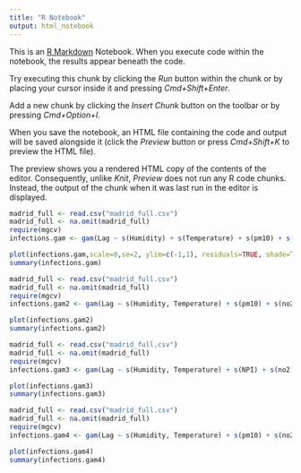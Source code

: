 ```yaml
---
title: "R Notebook"
output: html_notebook
---
```


This is an [R Markdown](http://rmarkdown.rstudio.com) Notebook. When you execute code within the notebook, the results appear beneath the code. 

Try executing this chunk by clicking the *Run* button within the chunk or by placing your cursor inside it and pressing *Cmd+Shift+Enter*. 

Add a new chunk by clicking the *Insert Chunk* button on the toolbar or by pressing *Cmd+Option+I*.

When you save the notebook, an HTML file containing the code and output will be saved alongside it (click the *Preview* button or press *Cmd+Shift+K* to preview the HTML file). 

The preview shows you a rendered HTML copy of the contents of the editor. Consequently, unlike *Knit*, *Preview* does not run any R code chunks. Instead, the output of the chunk when it was last run in the editor is displayed.

```r
madrid_full <- read.csv("madrid_full.csv")
madrid_full <- na.omit(madrid_full)
require(mgcv)
infections.gam <- gam(Lag ~ s(Humidity) + s(Temperature) + s(pm10) + s(no2) + s(o3)  + s(pm25) + s(NPI), family=gaussian(link="log"), data=madrid_full)
```

```r
plot(infections.gam,scale=0,se=2, ylim=c(-1,1), residuals=TRUE, shade=TRUE,pages=1)
summary(infections.gam)
```

```r
madrid_full <- read.csv("madrid_full.csv")
madrid_full <- na.omit(madrid_full)
require(mgcv)
infections.gam2 <- gam(Lag ~ s(Humidity, Temperature) + s(pm10) + s(no2) + s(o3)  + s(pm25)+ s(NPI), family=gaussian(link="log"), data=madrid_full)
```

```r
plot(infections.gam2)
summary(infections.gam2)
```

```r
madrid_full <- read.csv("madrid_full.csv")
madrid_full <- na.omit(madrid_full)
require(mgcv)
infections.gam3 <- gam(Lag ~ s(Humidity, Temperature) + s(NPI) + s(no2) + s(o3)  + s(pm25, pm10), family=gaussian(link="log"), data=madrid_full)
```

```r
plot(infections.gam3)
summary(infections.gam3)
```

```r
madrid_full <- read.csv("madrid_full.csv")
madrid_full <- na.omit(madrid_full)
require(mgcv)
infections.gam4 <- gam(Lag ~ s(Humidity, Temperature) + s(pm10) + s(no2) + s(o3)  + s(pm25, NPI), family=gaussian(link="log"), data=madrid_full)
```

```r
plot(infections.gam4)
summary(infections.gam4)
```